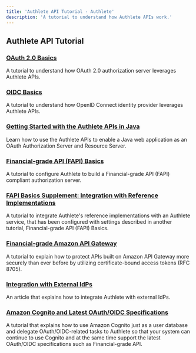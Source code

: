 ```yaml
---
title: 'Authlete API Tutorial - Authlete'
description: 'A tutorial to understand how Authlete APIs work.'
---
```


## Authlete API Tutorial
### [OAuth 2.0 Basics](https://www.authlete.com/developers/tutorial/oauth/)
A tutorial to understand how OAuth 2.0 authorization server leverages Authlete APIs.
### [OIDC Basics](https://www.authlete.com/developers/tutorial/oidc/)
A tutorial to understand how OpenID Connect identity provider leverages Authlete APIs.
### [Getting Started with the Authlete APIs in Java](https://www.authlete.com/developers/tutorial/getting_started_java/)
Learn how to use the Authlete APIs to enable a Java web application as an OAuth Authorization Server and Resource Server.
### [Financial-grade API (FAPI) Basics](https://www.authlete.com/developers/tutorial/fapi/)
A tutorial to configure Authlete to build a Financial-grade API (FAPI) compliant authorization server.
### [FAPI Basics Supplement: Integration with Reference Implementations](https://www.authlete.com/developers/tutorial/fapi_with_ref_impl/)
A tutorial to integrate Authlete's reference implementations with an Authlete service, that has been configured with settings described in another tutorial, Financial-grade API (FAPI) Basics.
### [Financial-grade Amazon API Gateway](https://www.authlete.com/developers/tutorial/financial_grade_apigateway/)
A tutorial to explain how to protect APIs built on Amazon API Gateway more securely than ever before by utilizing certificate-bound access tokens (RFC 8705).
### [Integration with External IdPs](https://www.authlete.com/developers/tutorial/idp/)
An article that explains how to integrate Authlete with external IdPs.
### [Amazon Cognito and Latest OAuth/OIDC Specifications](https://www.authlete.com/developers/tutorial/cognito/)
A tutorial that explains how to use Amazon Cognito just as a user database and delegate OAuth/OIDC-related tasks to Authlete so that your system can continue to use Cognito and at the same time support the latest OAuth/OIDC specifications such as Financial-grade API.
